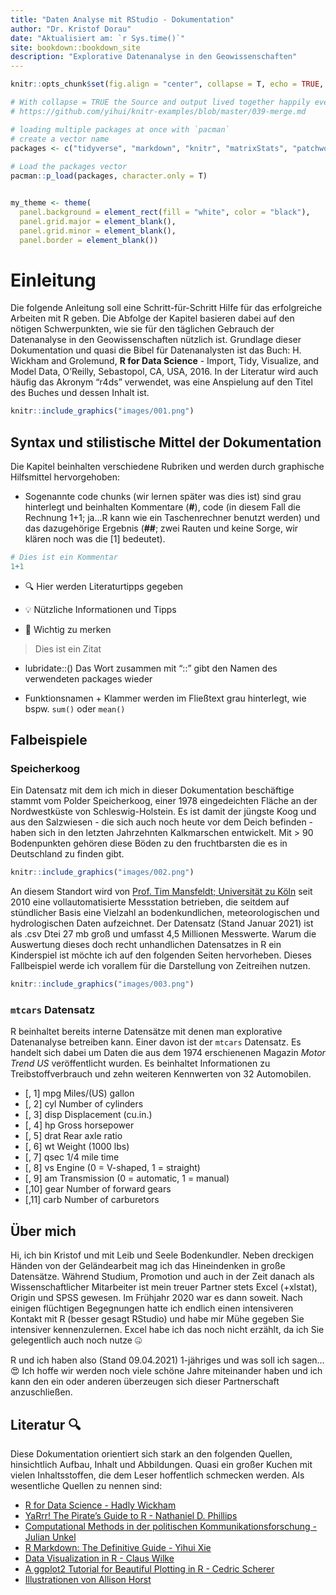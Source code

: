 ```yaml
--- 
title: "Daten Analyse mit RStudio - Dokumentation"
author: "Dr. Kristof Dorau"
date: "Aktualisiert am: `r Sys.time()`"
site: bookdown::bookdown_site
description: "Explorative Datenanalyse in den Geowissenschaften"
---
```


```r

knitr::opts_chunk$set(fig.align = "center", collapse = T, echo = TRUE, message = FALSE, warning = FALSE, fig.width=6, out.width="100%")

# With collapse = TRUE the Source and output lived together happily ever in knitr.
# https://github.com/yihui/knitr-examples/blob/master/039-merge.md

# loading multiple packages at once with `pacman`
# create a vector name
packages <- c("tidyverse", "markdown", "knitr", "matrixStats", "patchwork", "lubridate", "plotly",  "naniar", "stlplus", "gt", "dygraphs", "htmltools", "zoo", "xts", "ggpmisc", "forcats", "RColorBrewer", "Kendall", "rstudioapi", "multcompView", "plyr", "bookdown", "janitor")
 
# Load the packages vector 
pacman::p_load(packages, character.only = T)


my_theme <- theme(
  panel.background = element_rect(fill = "white", color = "black"),
  panel.grid.major = element_blank(), 
  panel.grid.minor = element_blank(), 
  panel.border = element_blank())

```

# Einleitung

Die folgende Anleitung soll eine Schritt-für-Schritt Hilfe für das erfolgreiche Arbeiten mit R geben. Die Abfolge der Kapitel basieren dabei auf den nötigen Schwerpunkten, wie sie für den täglichen Gebrauch der Datenanalyse in den Geowissenschaften nützlich ist. Grundlage dieser Dokumentation und quasi die Bibel für Datenanalysten ist das Buch: H. Wickham and Grolemund, **R for Data Science** - Import, Tidy, Visualize, and Model Data, O'Reilly, Sebastopol, CA, USA, 2016. In der Literatur wird auch häufig das Akronym "r4ds" verwendet, was eine Anspielung auf den Titel des Buches und dessen Inhalt ist.   

```r
knitr::include_graphics("images/001.png")
```

## Syntax und stilistische Mittel der Dokumentation

Die Kapitel beinhalten verschiedene Rubriken und werden durch graphische Hilfsmittel hervorgehoben: 

* Sogenannte code chunks (wir lernen später was dies ist) sind grau hinterlegt und beinhalten Kommentare (**#**), code (in diesem Fall die Rechnung 1+1; ja...R kann wie ein Taschenrechner benutzt werden) und das dazugehörige Ergebnis (**##**; zwei Rauten und keine Sorge, wir klären noch was die [1] bedeutet).

```r
# Dies ist ein Kommentar 
1+1 
```

* 🔍️ Hier werden Literaturtipps gegeben 

* 💡 Nützliche Informationen und Tipps

* 🚨 Wichtig zu merken

> Dies ist ein Zitat

* lubridate::() Das Wort zusammen mit "::" gibt den Namen des verwendeten packages wieder

* Funktionsnamen + Klammer werden im Fließtext grau hinterlegt, wie bspw. `sum()` oder `mean()`

## Falbeispiele 

### Speicherkoog

Ein Datensatz mit dem ich mich in dieser Dokumentation beschäftige stammt vom Polder Speicherkoog, einer 1978 eingedeichten Fläche an der Nordwestküste von Schleswig-Holstein. Es ist damit der jüngste Koog und aus den Salzwiesen - die sich auch noch heute vor dem Deich befinden - haben sich in den letzten Jahrzehnten Kalkmarschen entwickelt. Mit > 90 Bodenpunkten gehören diese Böden zu den fruchtbarsten die es in Deutschland zu finden gibt. 

```r
knitr::include_graphics("images/002.png")
```

An diesem Standort wird von [Prof. Tim Mansfeldt; Universität zu  Köln](https://geographie.uni-koeln.de/forschung/arbeitsgruppen/bodengeographie-bodenkunde) seit 2010 eine vollautomatisierte Messstation betrieben, die seitdem auf stündlicher Basis eine Vielzahl an bodenkundlichen, meteorologischen und hydrologischen Daten aufzeichnet. Der Datensatz (Stand Januar 2021) ist als .csv Dtei 27 mb groß und umfasst 4,5 Millionen Messwerte. Warum die Auswertung dieses doch recht unhandlichen Datensatzes in R ein Kinderspiel ist möchte ich auf den folgenden Seiten hervorheben. Dieses Fallbeispiel werde ich vorallem für die Darstellung von Zeitreihen nutzen. 

```r
knitr::include_graphics("images/003.png")
```

### `mtcars` Datensatz

R beinhaltet bereits interne Datensätze mit denen man explorative Datenanalyse betreiben kann. Einer davon ist der `mtcars` Datensatz. Es handelt sich dabei um Daten die aus dem 1974 erschienenen Magazin *Motor Trend US* veröffentlicht wurden. Es beinhaltet Informationen zu Treibstoffverbrauch und zehn weiteren Kennwerten von 32 Automobilen.  

* [, 1] 	mpg 	Miles/(US) gallon
* [, 2] 	cyl 	Number of cylinders
* [, 3] 	disp 	Displacement (cu.in.)
* [, 4] 	hp 	Gross horsepower
* [, 5] 	drat 	Rear axle ratio
* [, 6] 	wt 	Weight (1000 lbs)
* [, 7] 	qsec 	1/4 mile time
* [, 8] 	vs 	Engine (0 = V-shaped, 1 = straight)
* [, 9] 	am 	Transmission (0 = automatic, 1 = manual)
* [,10] 	gear 	Number of forward gears
* [,11] 	carb 	Number of carburetors 

## Über mich

Hi, ich bin Kristof und mit Leib und Seele Bodenkundler. Neben dreckigen Händen von der Geländearbeit mag ich das Hineindenken in große Datensätze. Während Studium, Promotion und auch in der Zeit danach als Wissenschaftlicher Mitarbeiter ist mein treuer Partner stets Excel (+xlstat), Origin und SPSS gewesen. Im Frühjahr 2020 war es dann soweit. Nach einigen flüchtigen Begegnungen hatte ich endlich einen intensiveren Kontakt mit R (besser gesagt RStudio) und habe mir Mühe gegeben Sie intensiver kennenzulernen. Excel habe ich das noch nicht erzählt, da ich Sie gelegentlich auch noch nutze 🤐 

R und ich haben also (Stand 09.04.2021) 1-jähriges und was soll ich sagen...😍 Ich hoffe wir werden noch viele schöne Jahre miteinander haben und ich kann den ein oder anderen überzeugen sich dieser Partnerschaft anzuschließen.

## Literatur 🔍

Diese Dokumentation orientiert sich stark an den folgenden Quellen, hinsichtlich Aufbau, Inhalt und Abbildungen. Quasi ein großer Kuchen mit vielen Inhaltsstoffen, die dem Leser hoffentlich schmecken werden. Als wesentliche Quellen zu nennen sind:

* [R for Data Science - Hadly Wickham](https://r4ds.had.co.nz/index.html)
* [YaRrr! The Pirate’s Guide to R - Nathaniel D. Phillips](https://bookdown.org/ndphillips/YaRrr/)
* [Computational Methods in der politischen Kommunikationsforschung - Julian Unkel ](https://bookdown.org/joone/ComputationalMethods/)
* [R Markdown: The Definitive Guide - Yihui Xie](https://bookdown.org/yihui/rmarkdown/)
* [Data Visualization in R - Claus Wilke](https://wilkelab.org/SDS375/)
* [A ggplot2 Tutorial for Beautiful Plotting in R - Cedric Scherer](https://www.cedricscherer.com/2019/08/05/a-ggplot2-tutorial-for-beautiful-plotting-in-r/#colors)
* [Illustrationen von Allison Horst](https://github.com/allisonhorst/stats-illustrations)


